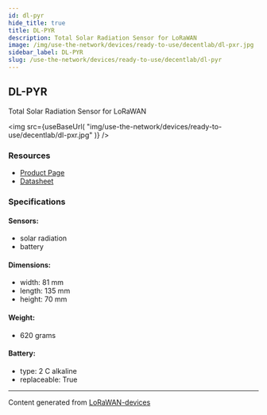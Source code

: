 ```yaml
---
id: dl-pyr
hide_title: true
title: DL-PYR
description: Total Solar Radiation Sensor for LoRaWAN
image: /img/use-the-network/devices/ready-to-use/decentlab/dl-pxr.jpg
sidebar_label: DL-PYR
slug: /use-the-network/devices/ready-to-use/decentlab/dl-pyr
---
```



## DL-PYR

Total Solar Radiation Sensor for LoRaWAN

<img
src={useBaseUrl(
"img/use-the-network/devices/ready-to-use/decentlab/dl-pxr.jpg"
)}
/>

### Resources

- [Product Page](https://www.decentlab.com/products/total-solar-radiation-sensor-for-lorawan)
- [Datasheet](https://cdn.decentlab.com/download/datasheets/Decentlab-DL-PYR-datasheet.pdf)

### Specifications

#### Sensors:
- solar radiation
- battery
#### Dimensions:
- width: 81 mm
- length: 135 mm
- height: 70 mm
#### Weight: 
- 620 grams
#### Battery: 
- type: 2 C alkaline
- replaceable: True



---
Content generated from [LoRaWAN-devices](https://github.com/TheThingsNetwork/lorawan-devices)